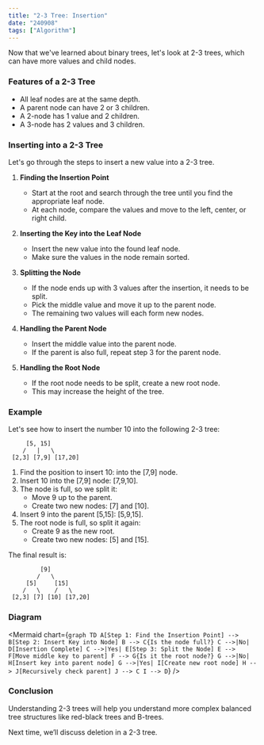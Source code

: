 ```yaml
---
title: "2-3 Tree: Insertion"
date: "240908"
tags: ["Algorithm"]
---
```


Now that we've learned about binary trees, let's look at 2-3 trees, which can have more values and child nodes.

### Features of a 2-3 Tree

- All leaf nodes are at the same depth.
- A parent node can have 2 or 3 children.
- A 2-node has 1 value and 2 children.
- A 3-node has 2 values and 3 children.

### Inserting into a 2-3 Tree

Let's go through the steps to insert a new value into a 2-3 tree.

1. **Finding the Insertion Point**

   - Start at the root and search through the tree until you find the appropriate leaf node.
   - At each node, compare the values and move to the left, center, or right child.

2. **Inserting the Key into the Leaf Node**

   - Insert the new value into the found leaf node.
   - Make sure the values in the node remain sorted.

3. **Splitting the Node**

   - If the node ends up with 3 values after the insertion, it needs to be split.
   - Pick the middle value and move it up to the parent node.
   - The remaining two values will each form new nodes.

4. **Handling the Parent Node**

   - Insert the middle value into the parent node.
   - If the parent is also full, repeat step 3 for the parent node.

5. **Handling the Root Node**

   - If the root node needs to be split, create a new root node.
   - This may increase the height of the tree.

### Example

Let's see how to insert the number 10 into the following 2-3 tree:

```
     [5, 15]
    /   |   \
 [2,3] [7,9] [17,20]
```

1. Find the position to insert 10: into the [7,9] node.
2. Insert 10 into the [7,9] node: [7,9,10].
3. The node is full, so we split it:
   - Move 9 up to the parent.
   - Create two new nodes: [7] and [10].
4. Insert 9 into the parent [5,15]: [5,9,15].
5. The root node is full, so split it again:
   - Create 9 as the new root.
   - Create two new nodes: [5] and [15].

The final result is:

```
         [9]
        /   \
     [5]     [15]
    /   \    /   \
 [2,3] [7] [10] [17,20]
```

### Diagram

<Mermaid
  chart={`
graph TD
A[Step 1: Find the Insertion Point] --> B[Step 2: Insert Key into Node]
B --> C{Is the node full?}
C -->|No| D[Insertion Complete]
C -->|Yes| E[Step 3: Split the Node]
E --> F[Move middle key to parent]
F --> G{Is it the root node?}
G -->|No| H[Insert key into parent node]
G -->|Yes| I[Create new root node]
H --> J[Recursively check parent]
J --> C
I --> D
`}
/>

### Conclusion

Understanding 2-3 trees will help you understand more complex balanced tree structures like red-black trees and B-trees.

Next time, we’ll discuss deletion in a 2-3 tree.
